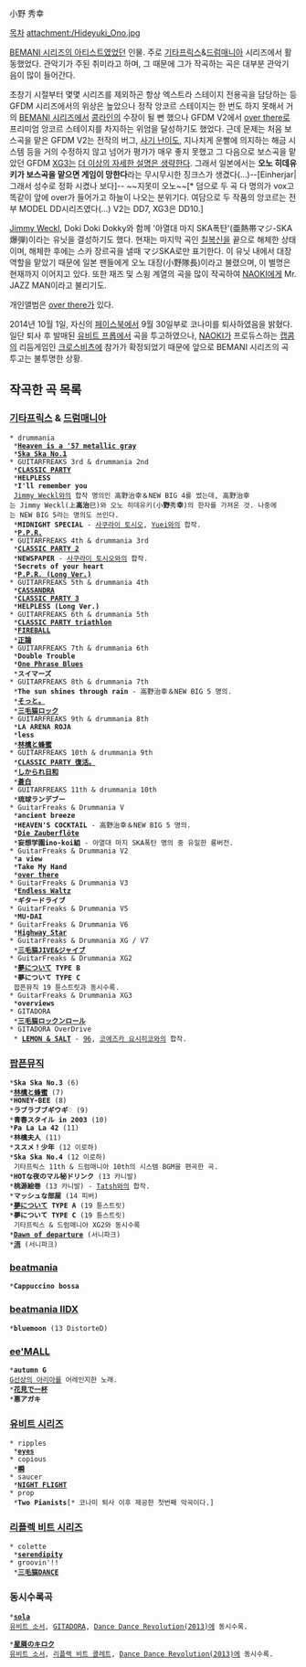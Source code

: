 小野 秀幸

[[목차]]
attachment:/Hideyuki_Ono.jpg

[[BEMANI 시리즈의 아티스트]]였었던 인물. 주로 [[기타프릭스]]&[[드럼매니아]] 시리즈에서 활동했었다. 관악기가 주된 취미라고 하며, 그 때문에 그가 작곡하는 곡은 대부분 관악기 음이 많이 들어간다. 

초창기 시절부터 몇몇 시리즈를 제외하곤 항상 엑스트라 스테이지 전용곡을 담당하는 등 GFDM 시리즈에서의 위상은 높았으나 정작 앙코르 스테이지는 한 번도 하지 못해서 거의 [[BEMANI 시리즈]]에서 [[콩라인]]의 수장이 될 뻔 했으나 GFDM V2에서 [[over there]]로 프리미엄 앙코르 스테이지를 차지하는 위엄을 달성하기도 했었다. 근데 문제는 처음 보스곡을 맡은 GFDM V2는 전작의 버그, [[사기 난이도]], 지나치게 운빨에 의지하는 해금 시스템 등을 거의 수정하지 않고 넘어가 평가가 매우 좋지 못했고 그 다음으로 보스곡을 맡았던 GFDM [[XG3]]는 [[더 이상의 자세한 설명은 생략한다]]. 그래서 일본에서는 '''오노 히데유키가 보스곡을 맡으면 게임이 망한다'''라는 무시무시한 징크스가 생겼다(...)--[Einherjar|그래서 성수로 정화 시켰나 보다]-- ~~지못미 오노~~[* 덤으로 두 곡 다 명의가 vox고 똑같이 앞에 over가 들어가고 하늘이 나오는 분위기다. 여담으로 두 작품의 앙코르는 전부 MODEL DD시리즈였다(...) V2는 DD7, XG3은 DD10.]

[[Jimmy Weckl]], Doki Doki Dokky와 함께 '아열대 마지 SKA폭탄'(亜熱帯マジ-SKA爆弾)이라는 유닛을 결성하기도 했다. 현재는 마지막 곡인 [[칠복신]]을 끝으로 해체한 상태이며, 해체한 후에는 스카 장르곡을 낼때 マジSKA로만 표기한다. 이 유닛 내에서 대장 역할을 맡았기 때문에 일본 팬들에게 오노 대장(小野隊長)이라고 불렸으며, 이 별명은 현재까지 이어지고 있다. 또한 재즈 및 스윙 계열의 곡을 많이 작곡하여 [[NAOKI]]에게 Mr. JAZZ MAN이라고 불리기도.

개인앨범은 [[over there]]가 있다.

2014년 10월 1일, 자신의 [[페이스북]]에서 9월 30일부로 코나미를 퇴사하였음을 밝혔다. 일단 퇴사 후 발매된 [[유비트 프롭]]에서 곡을 투고하였으나, [[NAOKI]]가 프로듀스하는 [[캡콤]]의 리듬게임인 [[크로스비츠]]에 참가가 확정되었기 때문에 앞으로 BEMANI 시리즈의 곡 투고는 불투명한 상황.

== 작곡한 곡 목록 ==
=== [[기타프릭스]] & [[드럼매니아]] ===
 * drummania
  *'''[[Heaven is a '57 metallic gray]]'''
  *'''[[Ska Ska No.1]]'''
 * GUITARFREAKS 3rd & drummania 2nd
  *'''[[CLASSIC PARTY]]'''
  *'''HELPLESS'''
  *'''I'll remember you'''
  [[Jimmy Weckl]]와의 합작 명의인 高野治幸＆NEW BIG 4를 썼는데, 高野治幸는 Jimmy Weckl(上'''高治'''巳)와 오노 히데유키(小'''野'''秀'''幸''')의 한자를 가져온 것. 나중에는 NEW BIG 5라는 명의도 쓰인다.
  *'''MIDNIGHT SPECIAL''' - [[사쿠라이 토시오]], [[Yuei]]와의 합작.
  *'''[[P.P.R.]]'''
 * GUITARFREAKS 4th & drummania 3rd
  *'''[[CLASSIC PARTY|CLASSIC PARTY 2]]'''
  *'''NEWSPAPER''' - [[사쿠라이 토시오]]와의 합작.
  *'''Secrets of your heart'''
  *'''[[P.P.R.|P.P.R. (Long Ver.)]]'''
 * GUITARFREAKS 5th & drummania 4th
  *'''[[CASSANDRA]]'''
  *'''[[CLASSIC PARTY|CLASSIC PARTY 3]]'''
  *'''HELPLESS (Long Ver.)'''
 * GUITARFREAKS 6th & drummania 5th
  *'''[[CLASSIC PARTY|CLASSIC PARTY triathlon]]'''
  *'''[[FIREBALL]]'''
  *'''[[正論]]'''
 * GUITARFREAKS 7th & drummania 6th
  *'''Double Trouble'''
  *'''[[One Phrase Blues]]'''
  *'''スイマーズ'''
 * GUITARFREAKS 8th & drummania 7th
  *'''The sun shines through rain''' - 高野治幸＆NEW BIG 5 명의.
  *'''[[そっと。]]'''
  *'''[[三毛猫ロック]]'''
 * GUITARFREAKS 9th & drummania 8th
  *'''LA ARENA ROJA'''
  *'''less'''
  *'''[[林檎と蜂蜜]]'''
 * GUITARFREAKS 10th & drummania 9th
  *'''[[CLASSIC PARTY|CLASSIC PARTY 復活。]]'''
  *'''[[しかられ日和]]'''
  *'''[[蒼白]]'''
 * GUITARFREAKS 11th & drummania 10th
  *'''琉球ランデブー'''
 * GuitarFreaks & Drummania V
  *'''ancient breeze'''
  *'''HEAVEN'S COCKTAIL''' - 高野治幸＆NEW BIG 5 명의.
  *'''[[Die Zauberflöte]]'''
  *'''妄想学園ino-koi組''' - 아열대 마지 SKA폭탄 명의 중 유일한 롱버전.
 * GuitarFreaks & Drummania V2
  *'''a view'''
  *'''Take My Hand'''
  *'''[[over there]]'''
 * GuitarFreaks & Drummania V3
  *'''[[Endless Waltz]]'''
  *'''ギタードライブ'''
 * GuitarFreaks & Drummania V5
  *'''MU-DAI'''
 * GuitarFreaks & Drummania V6
  *'''[[Highway Star]]'''
 * GuitarFreaks & Drummania XG / V7
  *'''[[三毛猫JIVE&ジャイブ]]'''
 * GuitarFreaks & Drummania XG2
  *'''[[夢について]] TYPE B'''
  *'''夢について TYPE C'''
  팝픈뮤직 19 튠스트릿과 동시수록.
 * GuitarFreaks & Drummania XG3
  *'''overviews'''
 * GITADORA
  *'''[[미케네코 시리즈#s-4|三毛猫ロックンロール]]'''
 * GITADORA OverDrive
  * '''[[LEMON & SALT]]''' - [[96]], [[코에즈카 요시히코]]와의 합작.

=== [[팝픈뮤직]] ===
 *'''Ska Ska No.3''' (6)
 *'''[[林檎と蜂蜜]]''' (7)
 *'''HONEY-BEE''' (8)
 *'''ラブラブブギウギ♡''' (9)
 *'''青春スタイル in 2003''' (10)
 *'''Pa La La 42''' (11)
 *'''林檎夫人''' (11)
 *'''ススメ！少年''' (12 이로하)
 *'''Ska Ska No.4''' (12 이로하)
  기타프릭스 11th & 드럼매니아 10th의 시스템 BGM을 편곡한 곡.
 *'''HOTな夜のマル秘ドリンク''' (13 카니발)
 *'''桃源絵巻''' (13 카니발) - [[Tatsh]]와의 합작.
 *'''マッシュな部屋''' (14 피버)
 *'''[[夢について]] TYPE A''' (19 튠스트릿)
 *'''夢について TYPE C''' (19 튠스트릿)
  기타프릭스 & 드럼매니아 XG2와 동시수록
 *'''[[Dawn of departure]]''' (서니파크)
 *'''[[流]]''' (서니파크)

=== [[beatmania]] ===
 *'''Cappuccino bossa'''

=== [[beatmania IIDX]] ===
 *'''bluemoon''' (13 DistorteD)

=== [[ee'MALL]] ===
 *'''autumn G'''
 [[G선상의 아리아]]를 어레인지한 노래.
 *'''[[花見で一杯]]'''
 *'''悪アガキ'''

=== [[유비트 시리즈]] ===
 * ripples
  *'''[[eyes]]'''
 * copious
  *'''[[瞬]]''' 
 * saucer
  *'''[[NIGHT FLIGHT]]'''
 * prop
  *'''Two Pianists'''[* 코나미 퇴사 이후 제공한 첫번째 악곡이다.]

=== [[리플렉 비트 시리즈]] ===
 * colette 
  *'''[[serendipity]]''' 
 * groovin'!!
  *'''[[미케네코 시리즈|三毛猫DANCE]]'''

=== 동시수록곡 ===
 *'''[[sola(비마니 시리즈)|sola]]'''
 [[유비트 소서]], [[GITADORA]], [[Dance Dance Revolution(2013)]]에 동시수록.

 *'''[[星屑のキロク]]'''
 [[유비트 소서]], [[리플렉 비트 콜레트]], [[Dance Dance Revolution(2013)]]에 동시수록.
